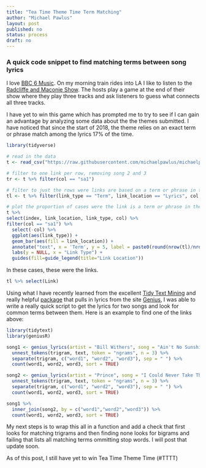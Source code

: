 ```yaml
---
title: "Tea Time Theme Time Term Matching"
author: "Michael Pawlus"
layout: post
published: no
status: process
draft: no
---
```


### A quick code snippet to find matching terms between song lyrics

I love [BBC 6 Music](https://www.bbc.co.uk/6music). On my morning train rides into LA I like to listen to the [Radcliffe and Maconie Show](http://www.bbc.co.uk/programmes/b0100rp6). The hosts play a game at the end of their show where they play three tracks and ask listeners to guess what connects all three tracks.

I have yet to win this game which has prompted me to try to see if I can gain an advantage by analyzing some data about the the themes submitted. I have noticed that since the start of 2018, the theme relies on an exact term or phrase match among the lyrics 17% of the time.

```r
library(tidyverse)

# read in the data
t <- read_csv("https://raw.githubusercontent.com/michaelpawlus/michaelpawlus.github.io/master/images/tttt1.csv")

# filter to one link per row, removing song 2 and 3
tr <- t %>% filter(col == "sa1")

# filter to just the rows were links are based on a term or phrase in the lyrics
tl <- t %>% filter(link_type == "Term", link_location == "Lyrics", col == "sa1")

# plot the proportion of cases were the link is a term or phrase in the lyrics
t %>%
select(index, link_location, link_type, col) %>%
filter(col == "sa1") %>%
  select(-col) %>%
  ggplot(aes(link_type)) + 
  geom_bar(aes(fill = link_location)) + 
  annotate("text", x = 'Term', y = 5, label = paste0(round(nrow(tl)/nrow(tr),2)*100,"%"), fontface = 2, size = 6) +
  labs(y = NULL, x = "Link Type") + 
  guides(fill=guide_legend(title="Link Location"))
```

In these cases, these were the links.

```r
tl %>% select(Link)
```

Using what I have recently learned from the excellent [Tidy Text Mining](https://www.tidytextmining.com/)  and really helpful [package](https://github.com/JosiahParry/geniusR) that pulls in lyrics from the site [Genius](https://genius.com/), I was able to write a really quick script to get the lyrics for two songs and look for common terms between them. Here is an example to find one of the links above:

```r
library(tidytext)
library(geniusR)

song1 <- genius_lyrics(artist = "Bill Withers", song = "Ain't No Sunshine") %>%
  unnest_tokens(trigram, text, token = "ngrams", n = 3) %>%
  separate(trigram, c("word1", "word2", "word3"), sep = " ") %>%
  count(word1, word2, word3, sort = TRUE)

song2 <- genius_lyrics(artist = "Prince", song = "I Could Never Take The Place of Your Man") %>%
  unnest_tokens(trigram, text, token = "ngrams", n = 3) %>%
  separate(trigram, c("word1", "word2", "word3"), sep = " ") %>%
  count(word1, word2, word3, sort = TRUE)

song1 %>%
  inner_join(song2, by = c("word1","word2","word3")) %>%
  count(word1, word2, word3, sort = TRUE)
```

My next steps is to wrap this all in a function and add a check that first looks for matching trigrams and then finding none looks for bigrams and failing that lists all matching terms ommitting stop words. I will post that update soon.

As of this post, I still have yet to win Tea Time Theme Time (#TTTT)